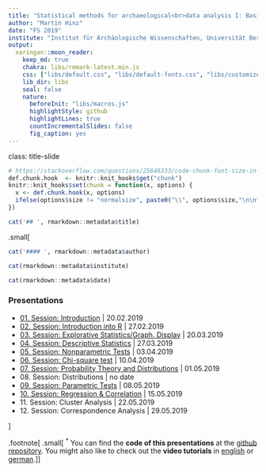 ```yaml
---
title: "Statistical methods for archaeological<br>data analysis I: Basic methods"
author: "Martin Hinz"
date: "FS 2019"
institute: "Institut für Archäologische Wissenschaften, Universität Bern"
output:
  xaringan::moon_reader:
    keep_md: true
    chakra: libs/remark-latest.min.js
    css: ["libs/default.css", "libs/default-fonts.css", "libs/customize.css"]
    lib_dir: libs
    seal: false
    nature:
      beforeInit: "libs/macros.js"
      highlightStyle: github
      highlightLines: true
      countIncrementalSlides: false
      fig_caption: yes
---
```

class: title-slide
```r
# https://stackoverflow.com/questions/25646333/code-chunk-font-size-in-rmarkdown-with-knitr-and-latex
def.chunk.hook  <- knitr::knit_hooks$get("chunk")
knitr::knit_hooks$set(chunk = function(x, options) {
  x <- def.chunk.hook(x, options)
  ifelse(options$size != "normalsize", paste0("\\", options$size,"\n\n", x, "\n\n \\normalsize"), x)
})
```

```r
cat('## ', rmarkdown::metadata$title)
```
.small[
```r
cat('#### ', rmarkdown::metadata$author)
```

```r
cat(rmarkdown::metadata$institute)
```

```r
cat(rmarkdown::metadata$date)
```

### Presentations

- [01. Session: Introduction](01_session/session_1_introduction.html) | 20.02.2019
- [02. Session: Introduction into R](02_session/session_2_intro_R.html) | 27.02.2019
- [03. Session: Explorative Statistics/Graph. Display](03_session/session_3_exp_graph.html) | 20.03.2019
- [04. Session: Descriptive Statistics](04_session/session_4_descr_stat.html) | 27.03.2019
- [05. Session: Nonparametric Tests](05_session/session_5_nonpara_tests.html) | 03.04.2019
- [06. Session: Chi-square test](06_session/session_6_chi_squared_test.html) | 10.04.2019
- [07. Session: Probability Theory and Distributions](07_session/session_7_probability_theory.html) | 01.05.2019
- 08\. Session: Distributions | no date
- [09\. Session: Parametric Tests](09_session/session_09_parametric_tests.html) | 08.05.2019
- [10\. Session: Regression & Correlation](10_session/session_10_regression_correlation.html) | 15.05.2019
- 11\. Session: Cluster Analysis | 22.05.2019
- 12\. Session: Correspondence Analysis | 29.05.2019

]

.footnote[
.small[
<sup>\*</sup> You can find the **code of this presentations** at the [github repository](https://github.com/MartinHinz/smada_I_2019). You might also like to check out the **video tutorials** in [english](https://tube.switch.ch/channels/b191ef92) or [german](http://vitutr.archaeological.science/).
]
]